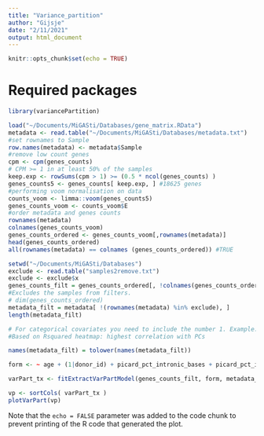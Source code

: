 ```yaml
---
title: "Variance_partition"
author: "Gijsje"
date: "2/11/2021"
output: html_document
---
```


```r
knitr::opts_chunk$set(echo = TRUE)
```

# Required packages

```r
library(variancePartition)
```

```r
load("~/Documents/MiGASti/Databases/gene_matrix.RData")
metadata <- read.table("~/Documents/MiGASti/Databases/metadata.txt")
#set rownames to Sample
row.names(metadata) <- metadata$Sample 
#remove low count genes
cpm <- cpm(genes_counts) 
# CPM >= 1 in at least 50% of the samples
keep.exp <- rowSums(cpm > 1) >= (0.5 * ncol(genes_counts) )
genes_counts5 <- genes_counts[ keep.exp, ] #18625 genes 
#performing voom normalisation on data
counts_voom <- limma::voom(genes_counts5)
genes_counts_voom <- counts_voom$E
#order metadata and genes counts
rownames(metadata)
colnames(genes_counts_voom)
genes_counts_ordered <- genes_counts_voom[,rownames(metadata)]
head(genes_counts_ordered)
all(rownames(metadata) == colnames (genes_counts_ordered)) #TRUE
```

```r
setwd("~/Documents/MiGASti/Databases")
exclude <- read.table("samples2remove.txt")
exclude <- exclude$x
genes_counts_filt = genes_counts_ordered[, !colnames(genes_counts_ordered) %in% exclude] 
#Excludes the samples from filters. 
# dim(genes_counts_ordered)
metadata_filt = metadata[ !(rownames(metadata) %in% exclude), ]
length(metadata_filt)
```

```r
# For categorical covariates you need to include the number 1. Example: (1|Status) + (1|Plate)
#Based on Rsquared heatmap: highest correlation with PCs 

names(metadata_filt) = tolower(names(metadata_filt))

form <- ~ age + (1|donor_id) + picard_pct_intronic_bases + picard_pct_intergenic_bases + picard_pct_ribosomal_bases + picard_summed_mean + (1|region) + featurecounts_assigned + picard_pct_mrna_bases + (1|sex)  + picard_pct_percent_duplication + star_uniquely_mapped + picard_pct_pf_reads_aligned + picard_summed_mean

varPart_tx <- fitExtractVarPartModel(genes_counts_filt, form, metadata_filt)
```

```r
vp <- sortCols( varPart_tx )
plotVarPart(vp)
```

Note that the `echo = FALSE` parameter was added to the code chunk to prevent printing of the R code that generated the plot.
